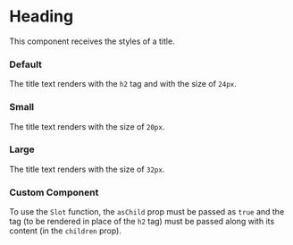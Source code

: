 
# Heading 

This component receives the styles of a title.

### Default

The title text renders with the `h2` tag and with the size of `24px`.

<Canvas withToolbar>
  <Story id="components-heading--default" />
</Canvas>

<ArgsTable story="^" />

### Small

The title text renders with the size of `20px`.

<Canvas>
  <Story id="components-heading--small" />
</Canvas>

### Large

The title text renders with the size of `32px`.

<Canvas>
  <Story id="components-heading--large" />
</Canvas>

### Custom Component

To use the `Slot` function, the `asChild` prop must be passed as `true` and the tag (to be rendered in place of the `h2` tag) must be passed along with its content (in the `children` prop).

<Canvas>
  <Story id="components-heading--custom-component" />
</Canvas>
